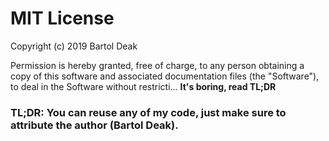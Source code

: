 
<SEO title="License" />

# MIT License

Copyright (c) 2019 Bartol Deak

Permission is hereby granted, free of charge, to any person obtaining a copy
of this software and associated documentation files (the "Software"), to deal
in the Software without restricti... **It's boring, read TL;DR**

### TL;DR: You can reuse any of my code, just make sure to attribute the author (Bartol Deak).
